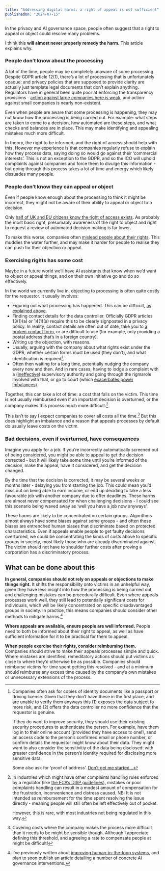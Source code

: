 ```yaml
---
title: "Addressing digital harms: a right of appeal is not sufficient"
publishedOn: "2024-07-15"
---
```


In the privacy and AI governance space, people often suggest that a right to appeal or object could resolve many problems.

I think this **will almost never properly remedy the harm**. This article explains why.

### People don’t know about the processing

A lot of the time, people may be completely unaware of some processing. Despite GDPR article 12(1), there’s a lot of processing that is unfortunately opaque: and privacy policies that are supposed to provide clarity are actually just template legal documents that don’t explain anything. Regulators have in general been quite poor at enforcing the transparency provisions - [action against large companies here is weak](https://noyb.eu/en/irish-data-protection-authority-gives-eu-397-billion-present-meta), and action against small companies is nearly non-existent.

Even when people are aware that some processing is happening, they may not know how the processing is being carried out. For example: what steps are taken to come to a decision, how automated are these steps, and what checks and balances are in place. This may make identifying and appealing mistakes much more difficult.

In theory, the right to be informed, and the right of access should help with this. However my experience is that companies regularly refuse to explain how they process data, saying doing so would go against their ‘commercial interests’. This is not an exception to the GDPR, and so the ICO will uphold complaints against companies and force them to divulge this information - but going through this process takes a lot of time and energy which likely dissuades many people.

### People don’t know they can appeal or object

Even if people know enough about the processing to think it might be incorrect, they might not be aware of their ability to appeal or object to a decision.

Only [half of UK and EU citizens know the right of access exists](https://fra.europa.eu/en/news/2020/how-concerned-are-europeans-about-their-personal-data-online). As probably the most basic right, presumably awareness of the right to object and right to request a review of automated decision making is far lower.

To make this worse, companies often [mislead people about their rights](https://www.politico.eu/article/uber-drivers-wage-battle-to-obtain-their-data/). This muddies the water further, and may make it harder for people to realise they can push for their objection or appeal.

### Exercising rights has some cost

Maybe in a future world we’ll have AI assistants that know when we’d want to object or appeal things, and on their own initiative go and do so effectively.

In the world we currently live in, objecting to processing is often quite costly for the requestor. It usually involves:
* Figuring out what processing has happened. This can be difficult, [as explained above](#people-dont-know-about-the-processing).
* Finding contact details for the data controller. Officially GDPR articles 13(1)(a) or 14(1)(a) require this to be clearly signposted in a privacy policy. In reality, contact details are often out of date, take you to [a broken contact form](../dont-use-contact-forms/), or are difficult to use (for example, only providing a postal address that’s in a foreign country).
* Writing up the objection, with reasons.
* Usually, arguing with the company about what rights exist under the GDPR, whether certain forms must be used (they don’t), and what identification is required[^1].
* Often then waiting for a long time, potentially nudging the company every now and then. And in rare cases, having to lodge a complaint with a ([ineffective](https://noyb.eu/en/5-years-gdpr-national-authorities-let-down-european-legislator)) supervisory authority and going through the rigmarole involved with that, or go to court (which [exacerbates power imbalances](https://www.adalovelaceinstitute.org/blog/gdpr-power-asymmetries-collective-data-harms/)).

Together, this can take a lot of time: a cost that falls on the victim. This time is not usually reimbursed even if an important decision is overturned, or the company makes this process much more difficult.[^2]

This isn’t to say I expect companies to cover all costs all the time.[^3] But this does highlight an imbalance and a reason that appeals processes by default do usually leave costs on the victim.

### Bad decisions, even if overturned, have consequences

Imagine you apply for a job. If you’re incorrectly automatically screened out of being considered, you might be able to appeal to get the decision corrected - but it will likely take some time until you’re informed of the decision, make the appeal, have it considered, and get the decision changed.

By the time that the decision is corrected, it may be several weeks or months later - delaying you from starting the job. This could mean you’d miss out on being able to earn income, or end up deciding to take a less favourable job with another company due to offer deadlines. These harms are almost never compensated for when challenging decisions - I could see this scenario being waved away as ‘well you have a job now anyways’.

These harms are likely to be concentrated on certain groups. Algorithms almost always have some biases against some groups - and often these biases are entrenched human biases that discriminate based on protected characteristics. Even if appeals enable people to get faulty decisions overturned, we could be concentrating the kinds of costs above to specific groups in society, most likely those who are already discriminated against. The victim should not have to shoulder further costs after proving a corporation has a discriminatory process.

## What can be done about this

**In general, companies should not rely on appeals or objections to make things right.** It shifts the responsibility onto victims in an unhelpful way, given they have less insight into how the processing is being carried out, and challenging mistakes can be procedurally difficult. Even where appeals processes work well, they still lead to potentially significant costs for individuals, which will be likely concentrated on specific disadavantaged groups in society. In practice, this means companies should consider other methods to mitigate harms.[^4]

**Where appeals are available, ensure people are well informed.** People need to both be informed about their right to appeal, as well as have sufficient information for it to be practical for them to appeal.

**When people exercise their rights, consider reimbursing them.** Companies should strive to make their appeals processes simple and quick. Where mistakes are identified, remeditatory actions should put victims as close to where they’d otherwise be as possible. Companies should reimburse victims for time spent getting this resolved - and at a minimum should reimburse any excess time caused by the company’s own mistakes or unnecessary extensions of the process.

[^1]:
    Companies often ask for copies of identity documents like a passport or driving license. Given that they don’t have these in the first place, and are unable to verify them anyways this (1) exposes the data subject to more risk, and (2) offers the data controller no more confidence that the requestor is genuine.

    If they do want to improve security, they should use their existing security procedures to authenticate the person. For example, have them log in to their online account (provided they have access to one!), send an access code to the person’s confirmed email or phone number, or confirm details the requestor might know about their data. They might want to also consider the sensitivitiy of the data being disclosed: with greater confidence in the person’s identity required for disclosing more sensitive data.

    Some also ask for ‘proof of address’. [Don’t get me started…](../poa-nonsense/)

[^2]:
    In industries which might have other complaints handling rules enforced by a regulator (like [the FCA’s DISP guidelines](https://www.handbook.fca.org.uk/handbook/DISP/)), mistakes or poor complaints handling can result in a modest amount of compensation for the frustration, inconvenience and distress caused. NB: It is not intended as reimbursement for the time spent resolving the issue directly - meaning people will still often be left effectively out of pocket.

    However, this is rare, with most industries not being regulated in this way.

[^3]:
    Covering costs where the company makes the process more difficult than it needs to be might be sensible though. Although I appreciate defining this threshold, and agreeing a rate to compensate people at might be difficult!

[^4]:
    I’ve previously written about [improving human-in-the-loop systems](../hitl-complacency-prevention/), and plan to soon publish an article detailing a number of concrete AI governance interventions.

